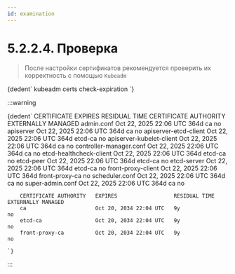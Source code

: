 ```yaml
---
id: examination
---
```



# 5.2.2.4. Проверка

> После настройки сертификатов рекомендуется проверить их корректность с помощью `Kubeadm`

<CodeBlock language="bash">
    {dedent`
        kubeadm certs check-expiration
    `}
</CodeBlock>

:::warning

<CodeBlock language="bash">
    {dedent`
        CERTIFICATE                EXPIRES                  RESIDUAL TIME   CERTIFICATE AUTHORITY   EXTERNALLY MANAGED
        admin.conf                 Oct 22, 2025 22:06 UTC   364d            ca                      no
        apiserver                  Oct 22, 2025 22:06 UTC   364d            ca                      no
        apiserver-etcd-client      Oct 22, 2025 22:06 UTC   364d            etcd-ca                 no
        apiserver-kubelet-client   Oct 22, 2025 22:06 UTC   364d            ca                      no
        controller-manager.conf    Oct 22, 2025 22:06 UTC   364d            ca                      no
        etcd-healthcheck-client    Oct 22, 2025 22:06 UTC   364d            etcd-ca                 no
        etcd-peer                  Oct 22, 2025 22:06 UTC   364d            etcd-ca                 no
        etcd-server                Oct 22, 2025 22:06 UTC   364d            etcd-ca                 no
        front-proxy-client         Oct 22, 2025 22:06 UTC   364d            front-proxy-ca          no
        scheduler.conf             Oct 22, 2025 22:06 UTC   364d            ca                      no
        super-admin.conf           Oct 22, 2025 22:06 UTC   364d            ca                      no

        CERTIFICATE AUTHORITY   EXPIRES                  RESIDUAL TIME   EXTERNALLY MANAGED
        ca                      Oct 20, 2034 22:04 UTC   9y              no
        etcd-ca                 Oct 20, 2034 22:04 UTC   9y              no
        front-proxy-ca          Oct 20, 2034 22:04 UTC   9y              no

    `}
</CodeBlock>

:::
